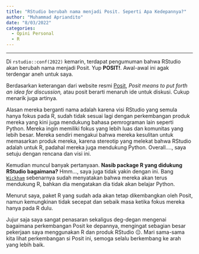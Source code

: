 ```yaml
---
title: "RStudio berubah nama menjadi Posit. Seperti Apa Kedepannya?"
author: "Muhammad Apriandito"
date: "8/03/2022"
categories:
  - Opini Personal
  - R
---
```


------------------------------------------------------------------------

Di `rstudio::conf(2022)` kemarin, terdapat pengumuman bahwa RStudio akan berubah nama menjadi Posit. Yup **POSIT!**. Awal-awal ini agak terdengar aneh untuk saya.

Berdasarkan keterangan dari website resmi [Posit](https://posit.co/), *Posit means to put forth an idea for discussion,* atau posit berarti menaruh ide untuk diskusi. Cukup menarik juga artinya.

Alasan mereka berganti nama adalah karena visi RStudio yang semula hanya fokus pada R, sudah tidak sesuai lagi dengan perkembangan produk mereka yang kini juga mendukung bahasa pemrograman lain seperti Python. Mereka ingin memiliki fokus yang lebih luas dan komunitas yang lebih besar. Mereka sendiri mengakui bahwa mereka kesulitan untuk memasarkan produk mereka, karena stereotip yang melekat bahwa RStudio adalah untuk R, padahal mereka juga mendukung Python. Overall...., saya setuju dengan rencana dan visi ini.

Kemudian muncul banyak pertanyaan. **Nasib package R yang didukung RStudio bagaimana?** Hmm..., saya juga tidak yakin dengan ini. Bang [`Wickham`](https://hadley.nz/) sebenarnya sudah menyatakan bahwa mereka akan terus mendukung R, bahkan dia mengatakan dia tidak akan belajar Python.

Menurut saya, paket R yang sudah ada akan tetap dikembangkan oleh Posit, namun kemungkinan tidak secepat dan sebaik masa ketika fokus mereka hanya pada R dulu.

Jujur saja saya sangat penasaran sekaligus deg-degan mengenai bagaimana perkembangan Posit ke depannya, mengingat sebagian besar pekerjaan saya menggunakan R dan produk RStudio 😐. Mari sama-sama kita lihat perkembangan si Posit ini, semoga selalu berkembang ke arah yang lebih baik.
